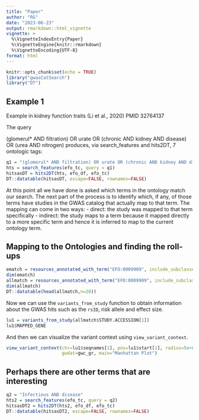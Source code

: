 ```yaml
---
title: "Paper"
author: "RG"
date: "2023-06-23"
output: rmarkdown::html_vignette
vignette: >
  %\VignetteIndexEntry{Paper}
  %\VignetteEngine{knitr::rmarkdown}
  %\VignetteEncoding{UTF-8}
format: html
---
```


```r
knitr::opts_chunk$set(echo = TRUE)
library("gwasCatSearch")
library("DT")
```

## Example 1
Example in kidney function traits (Li et al., 2020) PMID 32764137

The query

(glomerul* AND filtration) OR urate OR (chronic AND kidney AND disease) OR (urea AND nitrogen) produces, via search_features and hits2DT, 7 ontologic tags:


```r

q1 = "(glomerul* AND filtration) OR urate OR (chronic AND kidney AND disease) OR (urea AND nitrogen)"
hts = search_features(efo_tc, query = q1)
hitsasDT = hits2DT(hts, efo_df, efo_tc)
DT::datatable(hitsasDT, escape=FALSE, rownames=FALSE)
```

At this point all we have done is asked which terms in the ontology match our search. The next part of the process is to identify which, if any, of those terms have studies in the GWAS catalog that actually map to that term. 
The mapping can come in two ways:
- direct: the study was mapped to that term specifically
- indirect: the study maps to a term because it mapped directly to a more specific term and hence it is inferred to map to the current ontology term.

## Mapping to the Ontologies and finding the roll-ups


```r
ematch = resources_annotated_with_term("EFO:0009909", include_subclasses=FALSE)
dim(ematch)
allmatch = resources_annotated_with_term("EFO:0009909", include_subclasses = TRUE)
dim(allmatch)
DT::datatable(head(allmatch,n=20))
```

Now we can use the `variants_from_study` function to obtain information about the GWAS hits such as the `rsID`, risk allele and effect size.

```r
lu1 = variants_from_study(allmatch$STUDY.ACCESSION[1])
lu1$MAPPED_GENE

```

And then we can visualize the variant context using `view_variant_context`.

```r
view_variant_context(chr=lu1$seqnames[1], pos=lu1$start[1], radius=5e+05,
                     gwdat=gwc_gr, main="Manhattan Plot")
```

## Perhaps there are other terms that are interesting

```r
q2 = "Infectious AND disease"
hts2 = search_features(efo_tc, query = q2)
hitsasDT2 = hits2DT(hts2, efo_df, efo_tc)
DT::datatable(hitsasDT2, escape=FALSE, rownames=FALSE)
```

